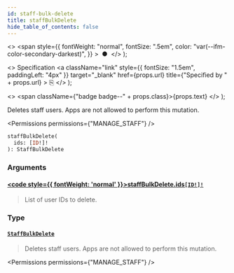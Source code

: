```yaml
---
id: staff-bulk-delete
title: staffBulkDelete
hide_table_of_contents: false
---
```


  <>
    <span
      style={{
        fontWeight: "normal",
        fontSize: ".5em",
        color: "var(--ifm-color-secondary-darkest)",
      }}
    >
      &nbsp;●&nbsp;
    </span>
  </>
);

  <>
    Specification
    <a
      className="link"
      style={{ fontSize: "1.5em", paddingLeft: "4px" }}
      target="\_blank"
      href={props.url}
      title={"Specified by " + props.url}
    >
      ⎘
    </a>
  </>
);

  <>
    <span className={"badge badge--" + props.class}>{props.text}</span>
  </>
);

Deletes staff users. Apps are not allowed to perform this mutation.

<Permissions permissions={"MANAGE_STAFF"} />

```graphql
staffBulkDelete(
  ids: [ID!]!
): StaffBulkDelete
```

### Arguments

#### [<code style={{ fontWeight: 'normal' }}>staffBulkDelete.<b>ids</b></code>](#)<Bullet />[`[ID!]!`](../../../api-reference/miscellaneous/scalars/id) <Badge class="secondary" text="non-null"/> <Badge class="secondary" text="scalar"/> <Badge class="secondary" text="miscellaneous"/>

> List of user IDs to delete.

### Type

#### [`StaffBulkDelete`](../../../api-reference/users/objects/staff-bulk-delete) <Badge class="secondary" text="object"/> <Badge class="secondary" text="users"/>

> Deletes staff users. Apps are not allowed to perform this mutation.

<Permissions permissions={"MANAGE_STAFF"} />

>

